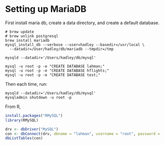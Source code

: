 # Setting up MariaDB

First install maria db, create a data directory, and create a default database.

```
# brew update
# brew unlink postgresql
brew install mariadb
mysql_install_db --verbose --user=hadley --basedir=/usr/local \
  --datadir=/User/hadley/db/mariadb --tmpdir=/tmp

mysqld --datadir='/Users/hadley/db/mysql'

mysql -u root -p -e "CREATE DATABASE lahman;"
mysql -u root -p -e "CREATE DATABASE hflights;"
mysql -u root -p -e "CREATE DATABASE test;"
```

Then each time, run:
  
```
mysqld --datadir='/Users/hadley/db/mysql'
mysqladmin shutdown -u root -p
```

From R,

```r
install.packages("RMySQL")
library(RMySQL)

drv <- dbDriver("MySQL")
con <- dbConnect(drv, dbname = "lahman", username = "root", password = "")
dbListTables(con)
```
